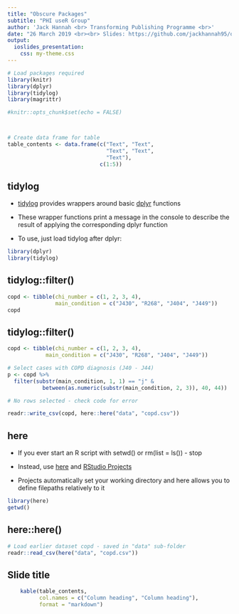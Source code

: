 ```yaml
---
title: "Obscure Packages"
subtitle: "PHI useR Group"
author: 'Jack Hannah <br> Transforming Publishing Programme <br>'
date: "26 March 2019 <br><br> Slides: https://github.com/jackhannah95/obscure-packages/"
output:
  ioslides_presentation:
    css: my-theme.css
---
```


```r
# Load packages required
library(knitr)
library(dplyr)
library(tidylog)
library(magrittr)

#knitr::opts_chunk$set(echo = FALSE)



# Create data frame for table
table_contents <- data.frame(c("Text", "Text",
                               "Text", "Text",
                               "Text"),
                             c(1:5))
```

## tidylog

- [tidylog](https://github.com/elbersb/tidylog) provides wrappers around basic 
[dplyr](https://github.com/tidyverse/dplyr) functions

- These wrapper functions print a message in the console to describe the result 
of applying the corresponding dplyr function

- To use, just load tidylog after dplyr:

```r
library(dplyr)
library(tidylog)
```

## tidylog::filter()

```r
copd <- tibble(chi_number = c(1, 2, 3, 4),
               main_condition = c("J430", "R268", "J404", "J449"))
copd
```

## tidylog::filter()

```r
copd <- tibble(chi_number = c(1, 2, 3, 4),
            main_condition = c("J430", "R268", "J404", "J449"))

# Select cases with COPD diagnosis (J40 - J44)
p <- copd %>%
  filter(substr(main_condition, 1, 1) == "j" &
           between(as.numeric(substr(main_condition, 2, 3)), 40, 44))

# No rows selected - check code for error
```

```r
readr::write_csv(copd, here::here("data", "copd.csv"))
```

## here

- If you ever start an R script with setwd() or rm(list = ls()) - stop

- Instead, use [here](https://github.com/r-lib/here) and [RStudio Projects](https://support.rstudio.com/hc/en-us/articles/200526207-Using-Projects)

- Projects automatically set your working directory and here allows you to 
define filepaths relatively to it

```r
library(here)
getwd()
```

## here::here()

```r
# Load earlier dataset copd - saved in "data" sub-folder
readr::read_csv(here("data", "copd.csv"))
```


## Slide title

```r
    kable(table_contents,
          col.names = c("Column heading", "Column heading"),
          format = "markdown")
```